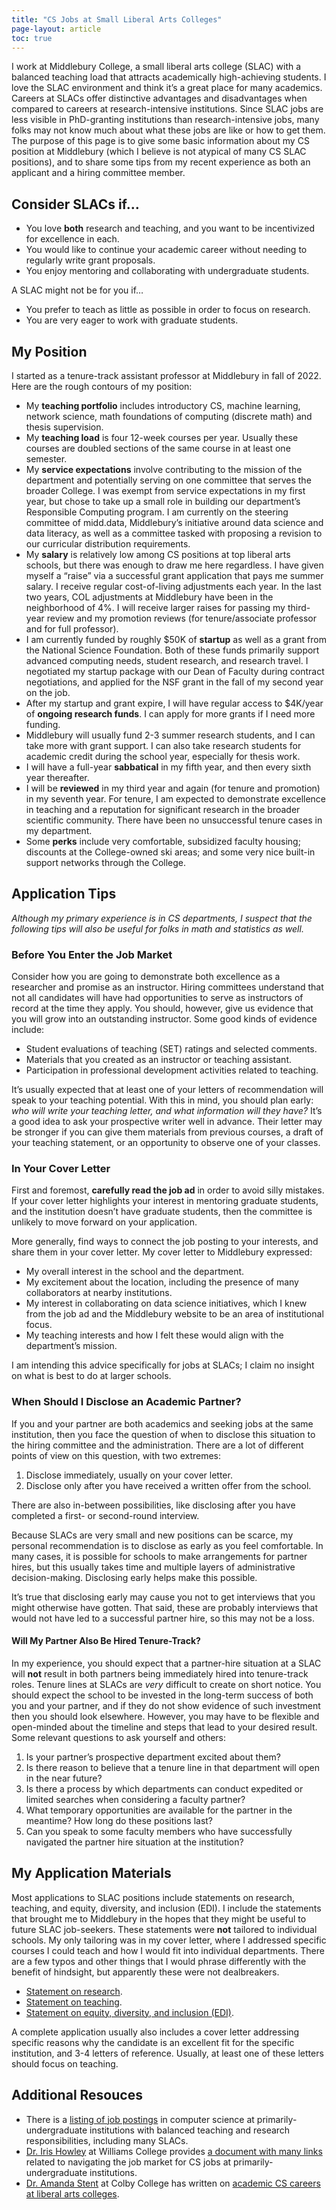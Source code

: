 ```yaml
---
title: "CS Jobs at Small Liberal Arts Colleges"
page-layout: article
toc: true
---
```


I work at Middlebury College, a small liberal arts college (SLAC) with a balanced teaching load that attracts academically high-achieving students. I love the SLAC environment and think it's a great place for many academics. 
Careers at SLACs offer distinctive advantages and disadvantages when compared to careers at research-intensive institutions.
Since SLAC jobs are less visible in PhD-granting institutions than research-intensive jobs, many folks may not know much about what these jobs are like or how to get them.  The purpose of this page is to give some basic information about my CS position at Middlebury (which I believe is not atypical of many CS SLAC positions), and to share some tips from my recent experience as both an applicant and a hiring committee member. 

## Consider SLACs if...

- You love **both** research and teaching, and you want to be incentivized for excellence in each. 
- You would like to continue your academic career without needing to regularly write grant proposals. 
- You enjoy mentoring and collaborating with undergraduate students. 

A SLAC might not be for you if...

- You prefer to teach as little as possible in order to focus on research. 
- You are very eager to work with graduate students. 

## My Position

I started as a tenure-track assistant professor at Middlebury in fall of 2022. Here are the rough contours of my position:

- My **teaching portfolio** includes introductory CS, machine learning, network science, math foundations of computing (discrete math) and thesis supervision. 
- My **teaching load** is four 12-week courses per year. Usually these courses are doubled sections of the same course in at least one semester. 
- My **service expectations** involve contributing to the mission of the department and potentially serving on one committee that serves the broader College. I was exempt from service expectations in my first year, but chose to take up a small role in building our department's Responsible Computing program. I am currently on the steering committee of midd.data, Middlebury's initiative around data science and data literacy, as well as a committee tasked with proposing a revision to our curricular distribution requirements. 
- My **salary** is relatively low among CS positions at top liberal arts schools, but there was enough to draw me here regardless. I have given myself a "raise" via a successful grant application that pays me summer salary. I receive regular cost-of-living adjustments each year. In the last two years, COL adjustments at Middlebury have been in the neighborhood of 4%. I will receive larger raises for passing my third-year review and my promotion reviews (for tenure/associate professor and for full professor). 
- I am currently funded by roughly $50K of **startup** as well as a grant from the National Science Foundation. Both of these funds primarily support advanced computing needs, student research, and research travel. I negotiated my startup package with our Dean of Faculty during contract negotiations, and applied for the NSF grant in the fall of my second year on the job. 
- After my startup and grant expire, I will have regular access to $4K/year of **ongoing research funds**. I can apply for more grants if I need more funding. 
- Middlebury will usually fund 2-3 summer research students, and I can take more with grant support. I can also take research students for academic credit during the school year, especially for thesis work. 
- I will have a full-year **sabbatical** in my fifth year, and then every sixth year thereafter. 
- I will be **reviewed** in my third year and again (for tenure and promotion) in my seventh year. For tenure, I am expected to demonstrate excellence in teaching and a reputation for significant research in the broader scientific community. There have been no unsuccessful tenure cases in my department. 
- Some **perks** include very comfortable, subsidized faculty housing; discounts at the College-owned ski areas; and some very nice built-in support networks through the College. 



## Application Tips

*Although my primary experience is in CS departments, I suspect that the following tips will also be useful for folks in math and statistics as well.*

### Before You Enter the Job Market

Consider how you are going to demonstrate both excellence as a researcher and promise as an instructor. Hiring committees understand that not all candidates will have had opportunities to serve as instructors of record at the time they apply. You should, however, give us evidence that you will grow into an outstanding instructor. Some good kinds of evidence include: 

- Student evaluations of teaching (SET) ratings and selected comments. 
- Materials that you created as an instructor or teaching assistant. 
- Participation in professional development activities related to teaching. 

It's usually expected that at least one of your letters of recommendation will speak to your teaching potential. With this in mind, you should plan early: *who will write your teaching letter, and what information will they have?* It's a good idea to ask your prospective writer well in advance. Their letter may be stronger if you can give them materials from previous courses, a draft of your teaching statement, or an opportunity to observe one of your classes. 

### In Your Cover Letter

First and foremost, **carefully read the job ad** in order to avoid silly mistakes.  If your cover letter highlights your interest in mentoring graduate students, and the institution doesn't have graduate students, then the committee is unlikely to move forward on your application. 

More generally, find ways to connect the job posting to your interests, and share them in your cover letter. My cover letter to Middlebury expressed:

- My overall interest in the school and the department.
- My excitement about the location, including the presence of many collaborators at nearby institutions. 
- My interest in collaborating on data science initiatives, which I knew from the job ad and the Middlebury website to be an area of institutional focus. 
- My teaching interests and how I felt these would align with the department's mission. 

[I am intending this advice specifically for jobs at SLACs; I claim no insight on what is best to do at larger schools.]{.aside}

### When Should I Disclose an Academic Partner? 

If you and your partner are both academics and seeking jobs at the same institution, then you face the question of when to disclose this situation to the hiring committee and the administration. There are a lot of different points of view on this question, with two extremes: 

1. Disclose immediately, usually on your cover letter. 
2. Disclose only after you have received a written offer from the school. 

There are also in-between possibilities, like disclosing after you have completed a first- or second-round interview. 

Because SLACs are very small and new positions can be scarce, my personal recommendation is to disclose as early as you feel comfortable. In many cases, it is possible for schools to make arrangements for partner hires, but this usually takes time and multiple layers of administrative decision-making. Disclosing early helps make this possible. 

It's true that disclosing early may cause you not to get interviews that you might otherwise have gotten. That said, these are probably interviews that would not have led to a successful partner hire, so this may not be a loss. 

#### Will My Partner Also Be Hired Tenure-Track? 

In my experience, you should expect that a partner-hire situation at a SLAC will **not** result in both partners being immediately hired into tenure-track roles. Tenure lines at SLACs are *very* difficult to create on short notice. You should expect the school to be invested in the long-term success of both you and your partner, and if they do not show evidence of such investment then you should look elsewhere. However, you may have to be flexible and open-minded about the timeline and steps that lead to your desired result. Some relevant questions to ask yourself and others: 

1. Is your partner's prospective department excited about them?
2. Is there reason to believe that a tenure line in that department will open in the near future? 
3. Is there a process by which departments can conduct expedited or limited searches when considering a faculty partner? 
4. What temporary opportunities are available for the partner in the meantime? How long do these positions last? 
5. Can you speak to some faculty members who have successfully navigated the partner hire situation at the institution? 

## My Application Materials

Most applications to SLAC positions include statements on research, teaching, and equity, diversity, and inclusion (EDI). I include the statements that brought me to Middlebury in the hopes that they might be useful to future SLAC job-seekers. These statements were **not** tailored to individual schools. My only tailoring was in my cover letter, where I addressed specific courses I could teach and how I would fit into individual departments. [There are a few typos and other things that I would phrase differently with the benefit of hindsight, but apparently these were not dealbreakers.]{.aside}

- [Statement on research](assets/pdf/research-cs.pdf).
- [Statement on teaching](assets/pdf/teaching-cs.pdf).
- [Statement on equity, diversity, and inclusion (EDI)](assets/pdf/EDI.pdf).

A complete application usually also includes a cover letter addressing specific reasons why the candidate is an excellent fit for the specific institution, and 3-4 letters of reference. Usually, at least one of these letters should focus on teaching. 

## Additional Resouces

- There is a [listing of job postings](https://cs-pui.github.io/#deadlines) in computer science at primarily-undergraduate institutions with balanced teaching and research responsibilities, including many SLACs. 
- [Dr. Iris Howley](https://www.cs.williams.edu/~iris/) at Williams College provides [a document with many links](https://docs.google.com/document/d/1JGyp7_NJKDAjCpsm8Z5_lty0P76jk3bhPPMdQJaF0nw/edit?usp=sharing) related to navigating the job market for CS jobs at primarily-undergraduate institutions. 
- [Dr. Amanda Stent](https://amandastent.net) at Colby College has written on [academic CS careers at liberal arts colleges](https://medium.com/@ajstent/academic-cs-careers-at-liberal-arts-colleges-917b0d3e82ab). 
